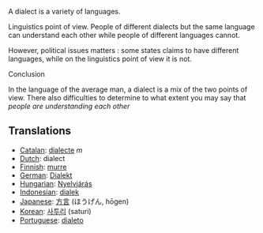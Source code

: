 A dialect is a variety of languages. 

Linguistics point of view. People of different dialects but the same language can understand each other while people of different languages cannot.

However, political issues matters : some states claims to have different languages, while on the linguistics point of view it is not.

Conclusion

In the language of the average man,  a dialect is a mix of the two points of view. There also difficulties to determine to what extent you may say that ''people are understanding each other''

==Translations==
*[[Catalan]]: [[dialecte]] ''m''
*[[Dutch]]: dialect
*[[Finnish]]: [[murre]]
*[[German]]: [[Dialekt]]
*[[Hungarian]]: [[Nyelvjárás]]
*[[Indonesian]]: [[dialek]]
*[[Japanese]]: [[方言]] (ほうげん, hōgen)
*[[Korean]]: [[사투리]] (saturi)
*[[Portuguese]]: [[dialeto]]